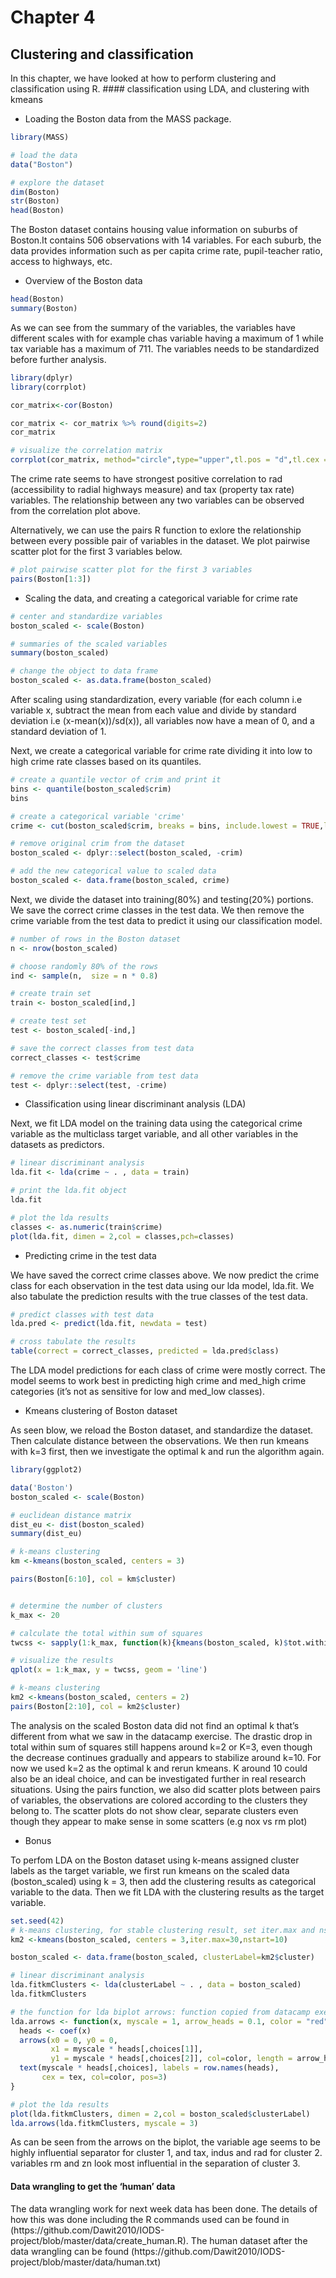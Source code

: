 
# Chapter 4
## Clustering and classification

In this chapter, we have looked at how to perform clustering and classification using R. 
#### classification using LDA, and clustering with kmeans

- Loading the Boston data from the MASS package.

```r
library(MASS)

# load the data
data("Boston")

# explore the dataset
dim(Boston)
str(Boston)
head(Boston)
```

The Boston dataset contains housing value information on suburbs of Boston.It contains 506 observations with 14 variables.  For each suburb, the data provides information such as per capita crime rate, pupil-teacher ratio, access to highways, etc. 

- Overview of the Boston data

```r
head(Boston)
summary(Boston)

```

As we can see from the summary of the variables, the variables have different scales with for example chas variable having a maximum of 1 while tax variable has a maximum of 711. The variables needs to be standardized before further analysis.

```r
library(dplyr)
library(corrplot)

cor_matrix<-cor(Boston) 

cor_matrix <- cor_matrix %>% round(digits=2) 
cor_matrix

# visualize the correlation matrix
corrplot(cor_matrix, method="circle",type="upper",tl.pos = "d",tl.cex = 0.8)
```

The crime rate seems to have strongest positive correlation to rad (accessibility to radial highways measure) and tax (property tax rate) variables. The relationship between any two variables can be observed from the correlation plot above.

Alternatively, we can use the pairs R function to exlore the relationship between every possible pair of variables in the dataset. We plot pairwise scatter plot for the first 3 variables below.  

```r
# plot pairwise scatter plot for the first 3 variables
pairs(Boston[1:3])
```



- Scaling the data, and creating a categorical variable for crime rate


```r

# center and standardize variables
boston_scaled <- scale(Boston)

# summaries of the scaled variables
summary(boston_scaled)

# change the object to data frame
boston_scaled <- as.data.frame(boston_scaled)


```

After scaling using standardization, every variable (for each column i.e variable x, subtract the mean from each value and divide by standard deviation i.e (x-mean(x))/sd(x)), all variables now have a mean of 0, and a standard deviation of 1. 

Next, we create a categorical variable for crime rate dividing it into low to high crime rate classes based on its quantiles. 


```r

# create a quantile vector of crim and print it
bins <- quantile(boston_scaled$crim)
bins

# create a categorical variable 'crime'
crime <- cut(boston_scaled$crim, breaks = bins, include.lowest = TRUE,labels=c("low","med_low","med_high","high"))

# remove original crim from the dataset
boston_scaled <- dplyr::select(boston_scaled, -crim)

# add the new categorical value to scaled data
boston_scaled <- data.frame(boston_scaled, crime)
```

Next, we divide the dataset into training(80%) and testing(20%) portions. We save the correct crime classes in the test data. We then remove the crime variable from the test data to predict it using our classification model.

```r

# number of rows in the Boston dataset 
n <- nrow(boston_scaled)

# choose randomly 80% of the rows
ind <- sample(n,  size = n * 0.8)

# create train set
train <- boston_scaled[ind,]

# create test set 
test <- boston_scaled[-ind,]

# save the correct classes from test data
correct_classes <- test$crime

# remove the crime variable from test data
test <- dplyr::select(test, -crime)

```

- Classification using linear discriminant analysis (LDA) 

Next, we fit LDA model on the training data using the categorical crime variable as the multiclass target variable, and all other variables in the datasets as predictors.

```r
# linear discriminant analysis
lda.fit <- lda(crime ~ . , data = train)

# print the lda.fit object
lda.fit

# plot the lda results
classes <- as.numeric(train$crime)
plot(lda.fit, dimen = 2,col = classes,pch=classes)


```

- Predicting crime in the test data

We have saved the correct crime classes above. We now predict the crime class for each observation in the test data using our lda model, lda.fit. We also tabulate the prediction results with the true classes of the test data.

```r
# predict classes with test data
lda.pred <- predict(lda.fit, newdata = test)

# cross tabulate the results
table(correct = correct_classes, predicted = lda.pred$class)

```

The LDA model predictions for each class of crime were mostly correct. The model seems to work best in predicting high crime and med_high crime categories (it's not as sensitive for low and med_low classes). 

- Kmeans clustering of Boston dataset

As seen blow, we reload the Boston dataset, and standardize the dataset. Then calculate distance between the observations. We then run kmeans with k=3 first, then we investigate the optimal k and run the algorithm again.

```r
library(ggplot2)

data('Boston')
boston_scaled <- scale(Boston)

# euclidean distance matrix
dist_eu <- dist(boston_scaled)
summary(dist_eu)

# k-means clustering
km <-kmeans(boston_scaled, centers = 3)

pairs(Boston[6:10], col = km$cluster)


# determine the number of clusters
k_max <- 20

# calculate the total within sum of squares
twcss <- sapply(1:k_max, function(k){kmeans(boston_scaled, k)$tot.withinss})

# visualize the results
qplot(x = 1:k_max, y = twcss, geom = 'line')

# k-means clustering
km2 <-kmeans(boston_scaled, centers = 2)
pairs(Boston[2:10], col = km2$cluster)

```

The analysis on the scaled Boston data did not find an optimal k that's different from what we saw in the datacamp exercise. The drastic drop in total within sum of squares still happens around k=2 or K=3, even though the decrease continues gradually and appears to stabilize around k=10. For now we used k=2 as the optimal k and rerun kmeans. K around 10 could also be an ideal choice, and can be investigated further in real research situations. Using the pairs function, we also did scatter plots between pairs of variables, the observations are colored according to the clusters they belong to. The scatter plots do not show clear, separate clusters even though they appear to make sense in some scatters (e.g nox vs rm plot)

- Bonus

To perfom LDA on the Boston dataset using k-means assigned cluster labels as the target variable, we first run kmeans on the scaled data (boston_scaled) using k = 3, then add the clustering results as categorical variable to the data. Then we fit LDA with the clustering results as the target variable.  

```r
set.seed(42)
# k-means clustering, for stable clustering result, set iter.max and nstart higher.
km2 <-kmeans(boston_scaled, centers = 3,iter.max=30,nstart=10)

boston_scaled <- data.frame(boston_scaled, clusterLabel=km2$cluster)

# linear discriminant analysis
lda.fitkmClusters <- lda(clusterLabel ~ . , data = boston_scaled)
lda.fitkmClusters

# the function for lda biplot arrows: function copied from datacamp exercise
lda.arrows <- function(x, myscale = 1, arrow_heads = 0.1, color = "red", tex = 0.75, choices = c(1,2)){
  heads <- coef(x)
  arrows(x0 = 0, y0 = 0, 
         x1 = myscale * heads[,choices[1]], 
         y1 = myscale * heads[,choices[2]], col=color, length = arrow_heads)
  text(myscale * heads[,choices], labels = row.names(heads), 
       cex = tex, col=color, pos=3)
}

# plot the lda results
plot(lda.fitkmClusters, dimen = 2,col = boston_scaled$clusterLabel)
lda.arrows(lda.fitkmClusters, myscale = 3)

```

As can be seen from the arrows on the biplot, the variable age seems to be highly influential separator for cluster 1, and tax, indus and rad for cluster 2. variables rm and zn look most influential in the separation of cluster 3.


#### Data wrangling to get the 'human' data
The data wrangling work for next week data has been done. The details of how this was done including the R commands used can be found in  (https://github.com/Dawit2010/IODS-project/blob/master/data/create_human.R). The human dataset after the data wrangling can be found (https://github.com/Dawit2010/IODS-project/blob/master/data/human.txt)



